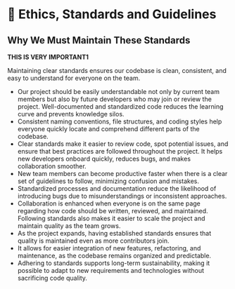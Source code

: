 # 📜 Ethics, Standards and Guidelines 
## Why We Must Maintain These Standards
**THIS IS VERY IMPORTANT1**

Maintaining clear standards ensures our codebase is clean, consistent, and easy to understand for everyone on the team. 
- Our project should be easily understandable not only by current team members but also by future developers who may join or review the project. Well-documented and standardized code reduces the learning curve and prevents knowledge silos.
- Consistent naming conventions, file structures, and coding styles help everyone quickly locate and comprehend different parts of the codebase.
- Clear standards make it easier to review code, spot potential issues, and ensure that best practices are followed throughout the project.
It helps new developers onboard quickly, reduces bugs, and makes collaboration smoother. 
- New team members can become productive faster when there is a clear set of guidelines to follow, minimizing confusion and mistakes.
- Standardized processes and documentation reduce the likelihood of introducing bugs due to misunderstandings or inconsistent approaches.
- Collaboration is enhanced when everyone is on the same page regarding how code should be written, reviewed, and maintained.
Following standards also makes it easier to scale the project and maintain quality as the team grows.
- As the project expands, having established standards ensures that quality is maintained even as more contributors join.
- It allows for easier integration of new features, refactoring, and maintenance, as the codebase remains organized and predictable.
- Adhering to standards supports long-term sustainability, making it possible to adapt to new requirements and technologies without sacrificing code quality.

